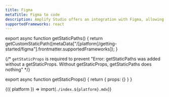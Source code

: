 ```yaml
---
title: Figma
metaTitle: Figma to code
description: Amplify Studio offers an integration with Figma, allowing you to generate clean React code by importing your Figma design file. 
supportedFrameworks: react
---
```



export async function getStaticPaths() {
  return getCustomStaticPath([metaData["/[platform]/getting-started/figma"].frontmatter.supportedFrameworks]);
}

{/*  `getStaticProps` is required to prevent "Error: getStaticPaths was added without a getStaticProps. Without getStaticProps, getStaticPaths does nothing" */}

export async function getStaticProps() {
  return { props: {} }
}

<Fragment>{({ platform }) => import(`./index.${platform}.mdx`)}</Fragment>
